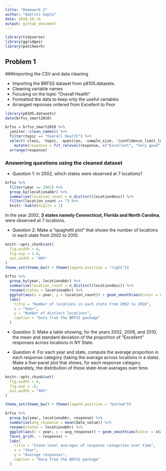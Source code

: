 ```yaml
---
title: "Homework 3"
author: "Aakriti Gupta"
date: 2018-10-14
output: github_document 
---
```



```r
library(tidyverse)
library(ggridges)
library(patchwork)
```

## **Problem 1**
###Importing the CSV and data cleaning

* Importing the BRFSS dataset from p8105.datasets.
* Cleaning variable names
* Focusing on the topic "Overall Health"
* Formatted the data to keep only the useful variables
* Arranged reponses ordered from Excellent to Poor

```r
library(p8105.datasets)
data(brfss_smart2010)
```

```r
brfss = brfss_smart2010 %>% 
  janitor::clean_names() %>% 
  filter(topic == "Overall Health") %>% 
  select(-class, -topic, -question, -sample_size, -(confidence_limit_low:geo_location)) %>% 
    mutate(response = fct_relevel(response, c("Excellent", "Very good", "Good", "Fair", "Poor"))) %>%
  arrange(response)
```

### Answering questions using the cleaned dataset

* Question 1: In 2002, which states were observed at 7 locations?

```r
brfss %>% 
  filter(year == 2002) %>% 
  group_by(locationabbr) %>% 
  summarise(location_count = n_distinct(locationdesc)) %>%
  filter(location_count == 7) %>% 
  knitr::kable(digits = 1)
```

In the year 2002, **3 states namely Connecticut, Florida and North Carolina**, were observed at 7 locations.

* Question 2: Make a “spaghetti plot” that shows the number of locations in each state from 2002 to 2010.

```r
knitr::opts_chunk$set(
  fig.width = 6,
  fig.asp = 1.0,
  out.width = "90%"
)
theme_set(theme_bw() + theme(legend.position = "right"))

brfss %>%
  group_by(year, locationabbr) %>% 
  summarise(location_count = n_distinct(locationdesc)) %>%
  rename(states = locationabbr) %>% 
  ggplot(aes(x = year, y = location_count)) + geom_smooth(aes(color = states), se = FALSE) + 
  labs(
    title = "Number of locations in each state from 2002 to 2010",
    x = "Year",
    y = "Number of distinct locations",
    caption = "Data from the BRFSS package"
  )
```

* Question 3: Make a table showing, for the years 2002, 2006, and 2010, the mean and standard deviation of the proportion of “Excellent” responses across locations in NY State.



* Question 4: For each year and state, compute the average proportion in each response category (taking the average across locations in a state). Make a five-panel plot that shows, for each response category separately, the distribution of these state-level averages over time.

```r
knitr::opts_chunk$set(
  fig.width = 6,
  fig.asp = .6,
  out.width = "90%"
)

theme_set(theme_bw() + theme(legend.position = "bottom"))

brfss %>% 
  group_by(year, locationabbr, response) %>% 
  summarise(avg_response = mean(data_value)) %>% 
  rename(states = locationabbr) %>% 
  ggplot(aes(x = year, y = avg_response)) + geom_smooth(aes(color = states), se = FALSE) + 
  facet_grid(. ~ response) +
  labs(
    title = "State-level averages of response categories over time",
    x = "Year",
    y = "Average responses",
    caption = "Data from the BRFSS package"
  )

  

```

